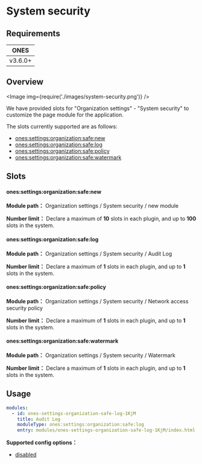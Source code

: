 
# System security

## Requirements

| **ONES** |
| :------: |
| v3.6.0+  |

## Overview

<Image img={require('./images/system-security.png')} />

We have provided slots for "Organization settings" - "System security" to customize the page module for the application.

The slots currently supported are as follows:

- [ones:settings:organization:safe:new](#onessettingsorganizationsafenew)
- [ones:settings:organization:safe:log](#onessettingsorganizationsafelog)
- [ones:settings:organization:safe:policy](#onessettingsorganizationsafepolicy)
- [ones:settings:organization:safe:watermark](#onessettingsorganizationsafewatermark)

## Slots

#### ones:settings:organization:safe:new

**Module path：** Organization settings / System security / new module

**Number limit：** Declare a maximum of **10** slots in each plugin, and up to **100** slots in the system.

#### ones:settings:organization:safe:log

**Module path：** Organization settings / System security / Audit Log

**Number limit：** Declare a maximum of **1** slots in each plugin, and up to **1** slots in the system.

#### ones:settings:organization:safe:policy

**Module path：** Organization settings / System security / Network access security policy

**Number limit：** Declare a maximum of **1** slots in each plugin, and up to **1** slots in the system.

#### ones:settings:organization:safe:watermark

**Module path：** Organization settings / System security / Watermark

**Number limit：** Declare a maximum of **1** slots in each plugin, and up to **1** slots in the system.

## Usage

```yaml
modules:
  - id: ones-settings-organization-safe-log-1KjM
    title: Audit Log
    moduleType: ones:settings:organization:safe:log
    entry: modules/ones-settings-organization-safe-log-1KjM/index.html
```

**Supported config options：**

- [disabled](../../../../../reference/config/plugin.yaml#disabled)
